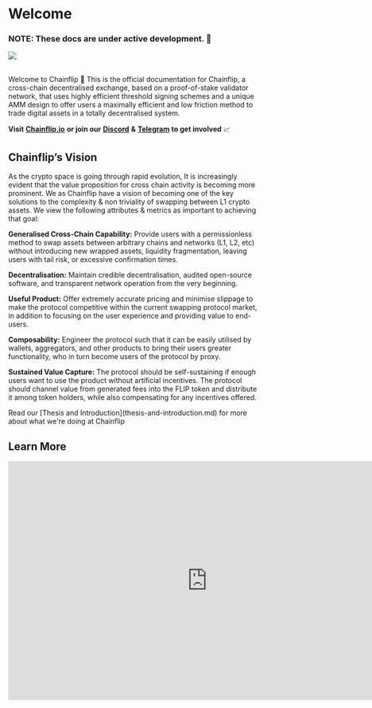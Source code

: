
# Welcome

### NOTE: These docs are under active development. 🚧

![](/concepts/welcome.png)

<br />
Welcome to Chainflip 👋

<Callout type="info">
  This is the official documentation for Chainflip, a cross-chain decentralised
  exchange, based on a proof-of-stake validator network, that uses highly
  efficient threshold signing schemes and a unique AMM design to offer users a
  maximally efficient and low friction method to trade digital assets in a
  totally decentralised system.
</Callout>

**Visit** [**Chainflip.io**](https://chainflip.io/) **or join our** [**Discord**](https://discord.gg/45DjMFA3Fu) **&** [**Telegram**](https://t.me/chainflip_io_chat) **to get involved** 📈

## Chainflip’s Vision

As the crypto space is going through rapid evolution, It is increasingly evident that the value proposition for cross chain activity is becoming more prominent. We as Chainflip have a vision of becoming one of the key solutions to the complexity & non triviality of swapping between L1 crypto assets. We view the following attributes & metrics as important to achieving that goal:

**Generalised Cross-Chain Capability:** Provide users with a permissionless method to swap assets between arbitrary chains and networks (L1, L2, etc) without introducing new wrapped assets, liquidity fragmentation, leaving users with tail risk, or excessive confirmation times.

**Decentralisation:** Maintain credible decentralisation, audited open-source software, and transparent network operation from the very beginning.

**Useful Product:** Offer extremely accurate pricing and minimise slippage to make the protocol competitive within the current swapping protocol market, in addition to focusing on the user experience and providing value to end-users.

**Composability:** Engineer the protocol such that it can be easily utilised by wallets, aggregators, and other products to bring their users greater functionality, who in turn become users of the protocol by proxy.

**Sustained Value Capture:** The protocol should be self-sustaining if enough users want to use the product without artificial incentives. The protocol should channel value from generated fees into the FLIP token and distribute it among token holders, while also compensating for any incentives offered.

<Callout type="info">
  Read our [Thesis and Introduction](thesis-and-introduction.md) for more about
  what we're doing at Chainflip
</Callout>

## **Learn More**

<iframe
  width="800"
  height="480"
  src="https://youtube.com/embed/V1TG08BeYvQ"
  frameBorder="0"
  allow="autoplay; encrypted-media"
  allowFullScreen
  alt=""
/>

For further information on our Protocol Design and what we are building here at Chainflip Labs, please read below:

Read our [White paper](https://chainflip.io/whitepaper.pdf) 📑

Read our [Light paper](https://chainflip.io/lightpaper.pdf) 📄

We are also actively contributing to our community members through our [blog](https://blog.chainflip.io). Here we post updates on our protocol design implementations as well as development updates from our CTO. Occasionally we also contribute to the wider crypto community with relevant write ups on the space.

**Podcasts & Spaces**

- Delphi Podcast: [https://members.delphidigital.io/reports/simon-harman-exploring-chainflips-cross-chain-native-amm/](https://members.delphidigital.io/reports/simon-harman-exploring-chainflips-cross-chain-native-amm/)&#x20;
- Zoomer JD Interviews: [https://podcasts.apple.com/dk/podcast/zoomerjd-interviews-14-simon-harman/id1517044959?i=1000526213082](https://podcasts.apple.com/dk/podcast/zoomerjd-interviews-14-simon-harman/id1517044959?i=1000526213082)&#x20;
- Crypto Unstacked: [https://www.cryptounstacked.com/deep-dive-chainflip-how-to-design-for-frictionless-cryptocurrency-swaps/#play](https://www.cryptounstacked.com/deep-dive-chainflip-how-to-design-for-frictionless-cryptocurrency-swaps/#play)
- Where are we in the Market Cycle?: [https://twitter.com/i/spaces/1DXxyvOkvYdKM](https://twitter.com/i/spaces/1DXxyvOkvYdKM)

## Community

Join our vibrant community to help steer the initial direction and development of Chainflip:

[Discord](https://discord.gg/45DjMFA3Fu)\
[Telegram](https://t.me/chainflip_io_chat)\
[Twitter](https://twitter.com/chainflip)

For those that want to really want to showcase their support and become part of our active community, head on over to our [Flippy](https://blog.chainflip.io/flippy/) Collection, grab one and get it verified on our Discord.&#x20;
